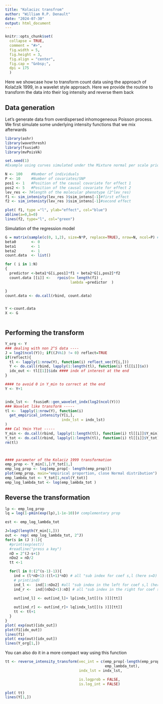 ```yaml
---
title: "Kolacizc transfrom"
author: "William R.P. Denault"
date: "2024-07-30"
output: html_document
---
```



```r
knitr::opts_chunk$set(
  collapse = TRUE,
  comment = "#>",
  fig.width = 5,
  fig.height = 3,
  fig.align = "center",
  fig.cap = "&nbsp;",
  dpi = 175
  )
```
Here we showcase how to transform count data using the approach of Kolačzík 1999, in a 
wavelet style approach. Here we provide the routine to transform the data into their log 
intensity and reverse them back



## Data generation 

Let's generate data from overdispersed inhomogeneous Poisson process.
We first simulate some underlying intensity functions that we mix afterwards


```r
library(ashr)
library(wavethresh)
library(fsusieR)
library(mvPoisVA)

set.seed(1)
#Example using curves simulated under the Mixture normal per scale prior

N <- 100    #Number of individuals
P <- 10     #Number of covariates/SNP
pos1 <- 1   #Position of the causal covariate for effect 1
pos2 <- 5   #Position of the causal covariate for effect 2
lev_res <- 7#length of the molecular phenotype (2^lev_res)
f1 <- sim_intenisty(lev_res )$sim_intens[-1]#first effect
f2 <- sim_intenisty(lev_res )$sim_intens[-1]#second effect

plot( f1, type ="l", ylab="effect", col="blue")
abline(a=0,b=0)
lines(f2, type="l", col="green")

```

Simulation of the regression model
```r
G = matrix(sample(c(0, 1,2), size=N*P, replace=TRUE), nrow=N, ncol=P) #Genotype
beta0       <- 0
beta1       <- 1
beta2       <- 1
count.data  <- list()

for ( i in 1:N)
{
  predictor <-beta1*G[i,pos1]*f1 + beta2*G[i,pos2]*f2
  count.data [[i]] <-   rpois(n= length(f1) ,
                              lambda =predictor  )

}
count.data <- do.call(rbind, count.data)


Y <-count.data
X <- G



```



## Performing the transform

 
```r


 
Y_org <- Y
### dealing with non 2^S data ----
J = log2(ncol(Y)); if((J%%1) != 0) reflect=TRUE
if(reflect){
  tl <- lapply(1:nrow(Y), function(i) reflect_vec(Y[i,]))
  Y <- do.call(rbind, lapply(1:length(tl), function(i) tl[[i]]$x))
  idx_out <- tl[[1]]$idx #### indx of interest at the end
}

#### to avoid 0 in Y_min to correct at the end
Y <- Y+1


indx_lst <-  fsusieR::gen_wavelet_indx(log2(ncol(Y)))
### Wavelet like transform -----
tl <-  lapply(1:nrow(Y), function(i)
  get_empirical_intensity(Y[i,],
                          indx_lst = indx_lst)
)
### Cal Ymin Ytot -----
Y_min <- do.call(rbind, lapply(1:length(tl), function(i) tl[[i]]$Y_min))
Y_tot <- do.call(rbind, lapply(1:length(tl), function(i) tl[[i]]$Y_tot))
rm(tl)



#### parameter of the Kolaciz 1999 transformation
emp_prop <- Y_min[1,]/Y_tot[1,]
emp_log_prop <- log(emp_prop[- length(emp_prop)])
plot(emp_prop, main="empirical proportion, close Normal distribution")
emp_lambda_tot <- Y_tot[1,ncol(Y_tot)]
emp_log_lambda_tot <- log(emp_lambda_tot )

```

 
 
 
## Reverse the transformation
```r

lp <- emp_log_prop
lq = log(1-pmin(exp(lp),1-1e-10))# complementary prop

est <- emp_log_lambda_tot

J=log2(length(Y_min[1,]))
out <- rep( emp_log_lambda_tot, 2^J)
for(s in (J ):1){
  #print(exp(est))
  #readline("press a key")
  nD = 2^(J-s+1)
  nDo2 = nD/2
  tt <-1

  for(l in 0:(2^(s-1)-1)){
    ind = (l*nD+1):((l+1)*nD) # all "sub index for coef s,l (here s=D)
    # print(ind)
    ind_l <-  ind[1:nDo2] #all "sub index in the left for coef s,l (here s=D)
    ind_r <-  ind[(nDo2+1):nD] # all "sub index in the right for coef s,l (here s=D)

    out[ind_l] <- out[ind_l]+ lp[indx_lst[[(s )]][tt]]
     
    out[ind_r] <- out[ind_r]+ lq[indx_lst[[(s )]][tt]]
    tt <- tt+1
  }
}
plot( exp(out)[idx_out])
plot(f1[idx_out])
lines(f1)
plot( exp(out)[idx_out])
lines(Y_org[1,])

```

You can also do it in a more compact way using this function
```r



tt <- reverse_intensity_transform(vec_int = c(emp_prop[-length(emp_prop)] ,
                                              emp_lambda_tot),
                                  indx_lst = indx_lst,

                                  is.logprob = FALSE,
                                  is.log_int = FALSE)

plot( tt)
lines(Y[1,])

```

